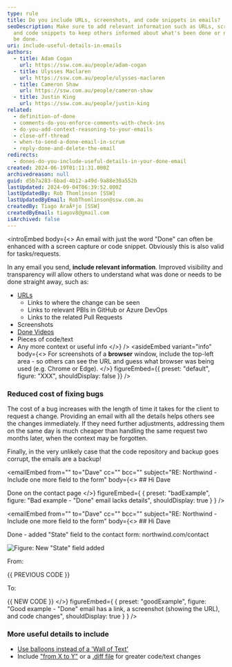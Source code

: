 ```yaml
---
type: rule
title: Do you include URLs, screenshots, and code snippets in emails?
seoDescription: Make sure to add relevant information such as URLs, screenshots,
  and code snippets to keep others informed about what's been done or needs to
  be done.
uri: include-useful-details-in-emails
authors:
  - title: Adam Cogan
    url: https://ssw.com.au/people/adam-cogan
  - title: Ulysses Maclaren
    url: https://ssw.com.au/people/ulysses-maclaren
  - title: Cameron Shaw
    url: https://ssw.com.au/people/cameron-shaw
  - title: Justin King
    url: https://ssw.com.au/people/justin-king
related:
  - definition-of-done
  - comments-do-you-enforce-comments-with-check-ins
  - do-you-add-context-reasoning-to-your-emails
  - close-off-thread
  - when-to-send-a-done-email-in-scrum
  - reply-done-and-delete-the-email
redirects:
  - dones-do-you-include-useful-details-in-your-done-email
created: 2024-06-19T01:11:31.000Z
archivedreason: null
guid: d5b7a283-6bad-4b12-a49d-9a88e30a552b
lastUpdated: 2024-09-04T06:39:52.000Z
lastUpdatedBy: Rob Thomlinson [SSW]
lastUpdatedByEmail: RobThomlinson@ssw.com.au
createdBy: Tiago AraÃºjo [SSW]
createdByEmail: tiagov8@gmail.com
isArchived: false
---
```


<introEmbed
  body={<>
An email with just the word "Done" can often be enhanced with a screen capture or code snippet. Obviously this is also valid for tasks/requests.

In any email you send, **include relevant information**. Improved visibility and transparency will allow others to understand what was done or needs to be done straight away, such as:

* [URLs](/include-links-in-emails)
  * Links to where the change can be seen
  * Links to relevant PBIs in GitHub or Azure DevOps
  * Links to the related Pull Requests
* Screenshots
* [Done Videos](https://ssw.com.au/rules/send-done-videos/)
* Pieces of code/text
* Any more context or useful info
  </>}
/>
<asideEmbed
  variant="info"
  body={<>
    For screenshots of a **browser** window, include the top-left area - so others can see the URL and guess what browser was being used (e.g. Chrome or Edge).
  </>}
  figureEmbed={{
    preset: "default",
    figure: "XXX",
    shouldDisplay: false
  }}
/>

### Reduced cost of fixing bugs

The cost of a bug increases with the length of time it takes for the client to request a change. Providing an email with all the details helps others see the changes immediately. If they need further adjustments, addressing them on the same day is much cheaper than handling the same request two months later, when the context may be forgotten.

Finally, in the very unlikely case that the code repository and backup goes corrupt, the emails are a backup!

<emailEmbed
  from=""
  to="Dave"
  cc=""
  bcc=""
  subject="RE: Northwind - Include one more field to the form"
  body={<>
    ## Hi Dave

Done on the contact page
  </>}
  figureEmbed={ {
    preset: "badExample",
    figure: "Bad example - \"Done\" email lacks details",
    shouldDisplay: true
  } }
/>

<emailEmbed
  from=""
  to="Dave"
  cc=""
  bcc=""
  subject="RE: Northwind - Include one more field to the form"
  body={<>
    ## Hi Dave

Done - added "State" field to the contact form: northwind&#46;com/contact

![Figure: New "State" field added](/uploads/rules/include-useful-details-in-emails/screenshot-contact-form.png)

From:

&#123;&#123; PREVIOUS CODE &#125;&#125;

To:

&#123;&#123; NEW CODE &#125;&#125;
  </>}
  figureEmbed={ {
    preset: "goodExample",
    figure: "Good example - \"Done\" email has a link, a screenshot (showing the URL), and code changes",
    shouldDisplay: true
  } }
/>

### More useful details to include

* [Use balloons instead of a 'Wall of Text'](/screenshots-do-you-use-balloons-instead-of-a-wall-of-text)
* Include ["from X to Y"](/change-from-x-to-y) or a [.diff file](https://www.diffchecker.com) for greater code/text changes
